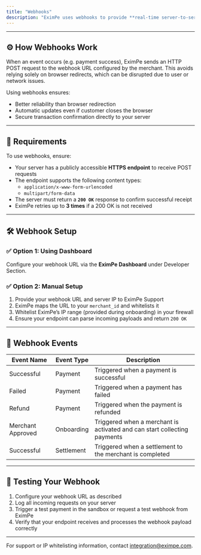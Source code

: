 ```yaml
---
title: "Webhooks"
description: "EximPe uses webhooks to provide **real-time server-to-server (S2S) updates** for key payment events, such as successful transactions, refunds and settlements. This ensures a reliable and secure flow of information between EximPe and your backend."
---
```


---

## ⚙️ How Webhooks Work

When an event occurs (e.g. payment success), EximPe sends an HTTP POST request to the webhook URL configured by the merchant. This avoids relying solely on browser redirects, which can be disrupted due to user or network issues.

Using webhooks ensures:

- Better reliability than browser redirection
- Automatic updates even if customer closes the browser
- Secure transaction confirmation directly to your server

---

## 🔐 Requirements

To use webhooks, ensure:

- Your server has a publicly accessible **HTTPS endpoint** to receive POST requests
- The endpoint supports the following content types:
  - `application/x-www-form-urlencoded`
  - `multipart/form-data`
- The server must return a **`200 OK`** response to confirm successful receipt
- EximPe retries up to **3 times** if a 200 OK is not received

---

## 🛠️ Webhook Setup

### ✅  Option 1: Using Dashboard

Configure your webhook URL via the **EximPe Dashboard** under Developer Section.

### ✅  Option 2: Manual Setup

1. Provide your webhook URL and server IP to EximPe Support
2. EximPe maps the URL to your `merchant_id` and whitelists it
3. Whitelist EximPe’s IP range (provided during onboarding) in your firewall
4. Ensure your endpoint can parse incoming payloads and return `200 OK`

---

## 📩  Webhook Events

| **Event Name**    | **Event Type** | **Description**                                                          |
| ----------------- | -------------- | ------------------------------------------------------------------------ |
| Successful        | Payment        | Triggered when a payment is successful                                   |
| Failed            | Payment        | Triggered when a payment has failed                                      |
| Refund            | Payment        | Triggered when the payment is refunded                                   |
| Merchant Approved | Onboarding     | Triggered when a merchant is activated and can start collecting payments |
| Successful        | Settlement     | Triggered when a settlement to the merchant is completed                 |

---

## 🧪 Testing Your Webhook

1. Configure your webhook URL as described
2. Log all incoming requests on your server
3. Trigger a test payment in the sandbox or request a test webhook from EximPe
4. Verify that your endpoint receives and processes the webhook payload correctly

---

For support or IP whitelisting information, contact [integration@eximpe.com](mailto:integration@eximpe.com).